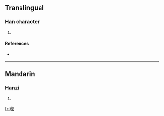 ==Translingual==

===Han character===
{{Han char|rn=72|rad=日|as=11|sn=15|four=8709<sub>1</sub>|canj=日月人火 (ABOF)}}

# {{defn|Han|sort=日11}}

====References====
* {{Han ref|kx=0499.070|dkj=14112|dj=0868.140|hdz=21534.140|uh=66A9|ud=26281|bh=E5C5|bd=58821}}

----

==Mandarin==

===Hanzi===
{{cmn-hanzi|pin=[[guì]] ([[gui4]])|wg=kuei<sup>4</sup>}}

# {{defn|Mandarin}}

[[fr:暩]]